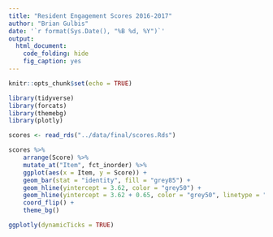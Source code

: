 ```yaml
---
title: "Resident Engagement Scores 2016-2017"
author: "Brian Gulbis"
date: '`r format(Sys.Date(), "%B %d, %Y")`'
output: 
  html_document:
    code_folding: hide
    fig_caption: yes
---
```


```r
knitr::opts_chunk$set(echo = TRUE)
```

```r
library(tidyverse)
library(forcats)
library(themebg)
library(plotly)

scores <- read_rds("../data/final/scores.Rds")
```

```r
scores %>%
    arrange(Score) %>%
    mutate_at("Item", fct_inorder) %>%
    ggplot(aes(x = Item, y = Score)) +
    geom_bar(stat = "identity", fill = "grey85") +
    geom_hline(yintercept = 3.62, color = "grey50") +
    geom_hline(yintercept = 3.62 + 0.65, color = "grey50", linetype = "dashed") +
    coord_flip() +
    theme_bg()

ggplotly(dynamicTicks = TRUE)
```

